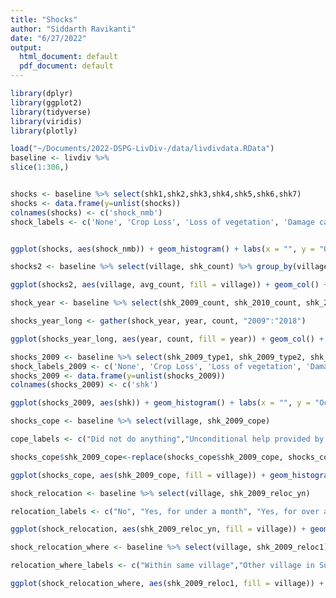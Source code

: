 ```yaml
---
title: "Shocks"
author: "Siddarth Ravikanti"
date: "6/27/2022"
output:
  html_document: default
  pdf_document: default
---
```


```r
library(dplyr)
library(ggplot2)
library(tidyverse)
library(viridis)
library(plotly)

load("~/Documents/2022-DSPG-LivDiv-/data/livdivdata.RData")
baseline <- livdiv %>%
slice(1:306,)


shocks <- baseline %>% select(shk1,shk2,shk3,shk4,shk5,shk6,shk7)
shocks <- data.frame(y=unlist(shocks))
colnames(shocks) <- c('shock_nmb')
shock_labels <- c('None', 'Crop Loss', 'Loss of vegetation', 'Damage caused by saline water encroachment','Forced to move due to Flooding', 'Loss of agricultural land by river erosion','Loss of home by river erosion/cyclone', 'Loss of livestock', 'Loss of business/shop/etc. due to rising water levels', 'Unexpected death or health consequence in Household', 'Other')


ggplot(shocks, aes(shock_nmb)) + geom_histogram() + labs(x = "", y = "Occurances" ,title = "Frequency of Each Shock") + theme(axis.text = element_text(size = 7)) + scale_x_discrete(breaks = c(0,1,2,3,4,5,6,7,8,9,10),labels = str_wrap(shock_labels, width = 25) ,limits = 0:10) + coord_flip()
```

```r
shocks2 <- baseline %>% select(village, shk_count) %>% group_by(village) %>% summarize(avg_count = sum(shk_count, na.rm = TRUE)/n())

ggplot(shocks2, aes(village, avg_count, fill = village)) + geom_col() + labs(x = "", y = "Average number of Shocks" ,title = "Average Shocks by Village", fill = "Village") + theme(axis.text.x=element_blank(),axis.ticks.x=element_blank()) + scale_fill_viridis_d() + coord_polar()

```

```r
shock_year <- baseline %>% select(shk_2009_count, shk_2010_count, shk_2011_count, shk_2012_count, shk_2013_count, shk_2014_count, shk_2015_count, shk_2016_count, shk_2017_count, shk_2018_count) %>% summarize("2009" = sum(shk_2009_count), "2010" = sum(shk_2010_count), "2011" = sum(shk_2011_count), "2012" = sum(shk_2012_count), "2013" = sum(shk_2013_count), "2014" = sum(shk_2014_count), "2015" = sum(shk_2015_count), "2016" = sum(shk_2016_count),"2017" = sum(shk_2017_count), "2018" = sum(shk_2018_count))

shocks_year_long <- gather(shock_year, year, count, "2009":"2018")

ggplot(shocks_year_long, aes(year, count, fill = year)) + geom_col() + labs(x = "", y = "Count" ,title = "Total Shocks by Year") + theme(axis.ticks.x=element_blank(), legend.position="none") + scale_fill_viridis_d() 

```


```r
shocks_2009 <- baseline %>% select(shk_2009_type1, shk_2009_type2, shk_2009_type3, shk_2009_type4, shk_2009_type5, shk_2009_type6)
shock_labels_2009 <- c('None', 'Crop Loss', 'Loss of vegetation', 'Damage caused by saline water encroachment','Forced to move due to Flooding', 'Loss of agricultural land by river erosion','Loss of home by river erosion/cyclone', 'Loss of livestock', 'Loss of business/shop/etc. due to rising water levels', 'Unexpected death or health consequence in Household', 'Other')
shocks_2009 <- data.frame(y=unlist(shocks_2009))
colnames(shocks_2009) <- c('shk')

ggplot(shocks_2009, aes(shk)) + geom_histogram() + labs(x = "", y = "Occurances" ,title = "Frequency of Each Shock in 2009") + theme(axis.text = element_text(size = 7)) + scale_x_discrete(breaks = c(0,1,2,3,4,5,6,7,8,9,10),labels = str_wrap(shock_labels_2009, width = 25) ,limits = 0:10) + coord_flip()

```

```r
shocks_cope <- baseline %>% select(village, shk_2009_cope) 

cope_labels <- c("Did not do anything","Unconditional help provided by relatives/friends","Unconditional help provided by local government", "Changed dietary practices involuntarily", "Changed cropping practices", "Household member(s) took on more non-farm employment", "Household member(s) took on more farm wage employment", "Household member(s) migrated", "Relied on savings", "Obtained credit", "Sold durable household assets", "Sold land/building", "Rented out land/building","Distress sales of animal stock", "Sent children to live elsewhere","Reduced expenditures on health and education","Do not know/Do not want to answer")

shocks_cope$shk_2009_cope<-replace(shocks_cope$shk_2009_cope, shocks_cope$shk_2009_cope == 997, 16)

ggplot(shocks_cope, aes(shk_2009_cope, fill = village)) + geom_histogram() + labs(x = "", y = "" ,title = "Type of cope after 2009 shocks", fill = "Village") + scale_fill_viridis_d() + theme(axis.text = element_text(size = 5)) +scale_x_discrete(breaks = c(0,1,2,3,4,5,6,7,8,9,10,11,12,13,14,15,16), labels = str_wrap(cope_labels, width = 30), limits = 0:20) + coord_flip() 


```

```r
shock_relocation <- baseline %>% select(village, shk_2009_reloc_yn)

relocation_labels <- c("No", "Yes, for under a month", "Yes, for over a month")

ggplot(shock_relocation, aes(shk_2009_reloc_yn, fill = village)) + geom_histogram() + labs(x = "", y = "Count" ,title = "Relocation Status after Shock", fill = "Village") + scale_x_discrete(breaks = c(0,1,2), labels = str_wrap(relocation_labels, width = 30), limits = 0:2) + scale_fill_viridis_d()
```


```r

shock_relocation_where <- baseline %>% select(village, shk_2009_reloc1)

relocation_where_labels <- c("Within same village","Other village in Sundarbans","Village outside Sundarbans, within West Bengal", "Kolkata", "Other Urban area outside Sundarbans, within West Bengal","Urban area outside West Bengal","Rural area outside West Bengal")

ggplot(shock_relocation_where, aes(shk_2009_reloc1, fill = village)) + geom_histogram() + labs(x = "", y = "Count" ,title = "Relocation Status after Shock", fill = "Village") + scale_x_discrete(breaks = c(1,2,3,4,5,6,7), labels = str_wrap(relocation_where_labels, width = 20), limits = 1:7) + scale_fill_viridis_d() + coord_flip() + theme(plot.title = element_text(hjust = 2))

```


